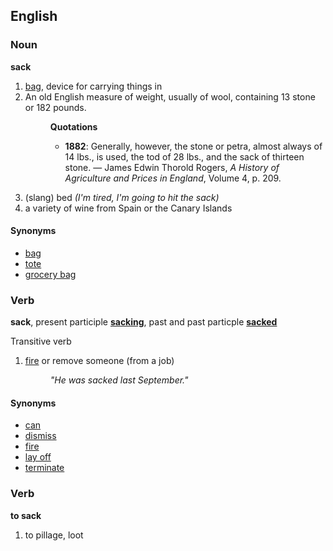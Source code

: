 ==English==
===Noun===
'''sack'''
# [[bag]], device for carrying things in
# An old English measure of weight, usually of wool, containing 13 stone or 182 pounds.
#:'''Quotations'''
#:*'''1882''': Generally, however, the stone or petra, almost always of 14 lbs., is used, the tod of 28 lbs., and the sack of thirteen stone. &mdash; James Edwin Thorold Rogers, ''A History of Agriculture and Prices in England'', Volume 4, p. 209.
#(slang) bed ''(I'm tired, I'm going to hit the sack)''
#a variety of wine from Spain or the Canary Islands
====Synonyms====
*[[bag]]
*[[tote]]
*[[grocery bag]]

===Verb===
'''sack''', present participle '''[[sacking]]''', past and past particple '''[[sacked]]'''

Transitive verb

# [[fire]] or remove someone (from a job)
#: ''"He was sacked last September."''


====Synonyms====
*[[can]]
*[[dismiss]]
*[[fire]]
*[[lay off]]
*[[terminate]]

===Verb===
'''to sack'''

#to pillage, loot